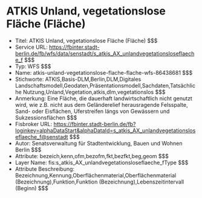 # ATKIS Unland, vegetationslose Fläche (Fläche)
- Titel: ATKIS Unland, vegetationslose Fläche (Fläche) $$$
- Service URL: https://fbinter.stadt-berlin.de/fb/wfs/data/senstadt/s_atkis_AX_unlandvegetationsloseflaeche_f $$$
- Typ: WFS $$$
- Name: atkis-unland-vegetationslose-flache-flache-wfs-86438681 $$$
- Stichworte: ATKIS,Basis-DLM,Berlin,DLM,Digitales Landschaftsmodell,Geodaten,Präsentationsmodell,Sachdaten,Tatsächliche Nutzung,Unland,Vegetation,atkis,dlm,vegetationslos $$$
- Anmerkung: Eine Fläche, die dauerhaft landwirtschaftlich nicht genutzt wird, wie z.B. nicht aus dem Geländerelief herausragende Felsspalte, Sand- oder Eisflächen, Uferstreifen längs von Gewässern und Sukzessionsflächen $$$
- Fisbroker URL: https://fbinter.stadt-berlin.de/fb?loginkey=alphaDataStart&alphaDataId=s_atkis_AX_unlandvegetationsloseflaeche_f@senstadt $$$
- Autor: Senatsverwaltung für Stadtentwicklung, Bauen und Wohnen Berlin $$$
- Attribute: bezeich,kenn,ofm,bezofm,fkt,bezfkt,beg,geom $$$
- Layer Name: fis:s_atkis_AX_unlandvegetationsloseflaeche_fType $$$
- Attribute Beschreibung: Bezeichnung,Kennung,Oberflächenmaterial,Oberflächenmaterial (Bezeichnung),Funktion,Funktion (Bezeichnung),Lebenszeitintervall (Beginn) $$$
